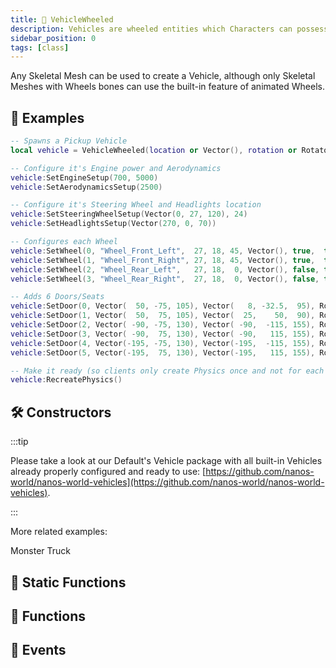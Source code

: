 ```yaml
---
title: 🚙 VehicleWheeled
description: Vehicles are wheeled entities which Characters can possesses and drive.
sidebar_position: 0
tags: [class]
---
```


<HeaderDeclaration type="Class" name="VehicleWheeled" image="/img/docs/vehicle.webp" />


Any Skeletal Mesh can be used to create a Vehicle, although only Skeletal Meshes with Wheels bones can use the built-in feature of animated Wheels.

## 🎒 Examples

```lua title="Server/Index.lua"
-- Spawns a Pickup Vehicle
local vehicle = VehicleWheeled(location or Vector(), rotation or Rotator(), "nanos-world::SK_Pickup", CollisionType.Normal, true, false, true, "nanos-world::A_Vehicle_Engine_10")

-- Configure it's Engine power and Aerodynamics
vehicle:SetEngineSetup(700, 5000)
vehicle:SetAerodynamicsSetup(2500)

-- Configure it's Steering Wheel and Headlights location
vehicle:SetSteeringWheelSetup(Vector(0, 27, 120), 24)
vehicle:SetHeadlightsSetup(Vector(270, 0, 70))

-- Configures each Wheel
vehicle:SetWheel(0, "Wheel_Front_Left",  27, 18, 45, Vector(), true,  true, false, false, false, 1500, 3000, 1000, 1, 3, 20, 20, 250, 50, 10, 10, 0, 0.5, 0.5)
vehicle:SetWheel(1, "Wheel_Front_Right", 27, 18, 45, Vector(), true,  true, false, false, false, 1500, 3000, 1000, 1, 3, 20, 20, 250, 50, 10, 10, 0, 0.5, 0.5)
vehicle:SetWheel(2, "Wheel_Rear_Left",   27, 18,  0, Vector(), false, true,  true, false, false, 1500, 3000, 1000, 1, 4, 20, 20, 250, 50, 10, 10, 0, 0.5, 0.5)
vehicle:SetWheel(3, "Wheel_Rear_Right",  27, 18,  0, Vector(), false, true,  true, false, false, 1500, 3000, 1000, 1, 4, 20, 20, 250, 50, 10, 10, 0, 0.5, 0.5)

-- Adds 6 Doors/Seats
vehicle:SetDoor(0, Vector(  50, -75, 105), Vector(   8, -32.5,  95), Rotator(0,  0,  10), 70, -150)
vehicle:SetDoor(1, Vector(  50,  75, 105), Vector(  25,    50,  90), Rotator(0,  0,   0), 70,  150)
vehicle:SetDoor(2, Vector( -90, -75, 130), Vector( -90,  -115, 155), Rotator(0,  90, 20), 60, -150)
vehicle:SetDoor(3, Vector( -90,  75, 130), Vector( -90,   115, 155), Rotator(0, -90, 20), 60,  150)
vehicle:SetDoor(4, Vector(-195, -75, 130), Vector(-195,  -115, 155), Rotator(0,  90, 20), 60, -150)
vehicle:SetDoor(5, Vector(-195,  75, 130), Vector(-195,   115, 155), Rotator(0, -90, 20), 60,  150)

-- Make it ready (so clients only create Physics once and not for each function call above)
vehicle:RecreatePhysics()
```

<ExamplesDeclaration type="Class" name="VehicleWheeled" />


## 🛠 Constructors

<ConstructorDeclaration type="Class" name="VehicleWheeled" />

:::tip

Please take a look at our Default's Vehicle package with all built-in Vehicles already properly configured and ready to use: [https://github.com/nanos-world/nanos-world-vehicles](https://github.com/nanos-world/nanos-world-vehicles).

:::

More related examples:

<ReferenceLink href="getting-started/tutorials-and-examples/monster-truck">Monster Truck</ReferenceLink>


## 🗿 Static Functions

<StaticFunctionsDeclaration type="Class" name="VehicleWheeled" />


## 🦠 Functions

<FunctionsDeclaration type="Class" name="VehicleWheeled" />


## 🚀 Events

<EventsDeclaration type="Class" name="VehicleWheeled" />
